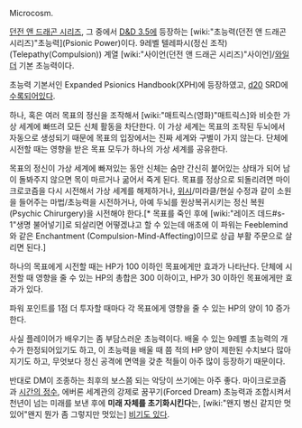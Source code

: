 Microcosm.

[[던전 앤 드래곤 시리즈]], 그 중에서 [[D&D 3.5]]에 등장하는 [wiki:"초능력(던전 앤 드래곤 시리즈)"초능력](Psionic Power)이다.
9레벨 텔레파시(정신 조작)(Telepathy(Compulsion)) 계열 [wiki:"사이언(던전 앤 드래곤 시리즈)"사이언]/[[와일더]] 기본 초능력이다.

초능력 기본서인 Expanded Psionics Handbook(XPH)에 등장하였고, [[d20]] SRD에 [http://www.d20srd.org/srd/psionic/powers/microcosm.htm 수록되어있다].

하나, 혹은 여러 목표의 정신을 조작해서 [wiki:"매트릭스(영화)"매트릭스]와 비슷한 가상 세계에 빠뜨려 모든 신체 활동을 차단한다. 이 가상 세계는 목표의 조작된 두뇌에서 자동으로 생성되기 때문에 목표의 입장에서는 진짜 세계와 구별이 가지 않는다. 단체에 시전할 때는 영향을 받은 목표 모두가 하나의 가상 세계를 공유한다. 

목표의 정신이 가상 세계에 빠져있는 동안 신체는 숨만 간신히 붙어있는 상태가 되어 남이 돌봐주지 않으면 목이 마르거나 굶어서 죽게 된다. 목표를 정상으로 되돌리려면 마이크로코즘을 다시 시전해서 가상 세계를 해제하거나, [[위시]]/미라클/현실 수정과 같이 소원을 들어주는 마법/초능력을 시전하거나, 아예 두뇌를 원상복귀시키는 정신 복원(Psychic Chirurgery)을 시전해야 한다.[* 목표를 죽인 후에 [wiki:"레이즈 데드#s-1"생명 불어넣기]로 되살리면 어떻겠냐고 할 수 있는데 애초에 이 파워는 Feeblemind와 같은 Enchantment (Compulsion-Mind-Affecting)이므로 상급 부활 주문으로 살리면 된다.]

하나의 목표에게 시전할 때는 HP가 100 이하인 목표에게만 효과가 나타난다. 단체에 시전할 때 영향을 줄 수 있는 HP의 총합은 300 이하이고, HP가 30 이하인 목표에게만 효과가 있다.

파워 포인트를 1점 더 투자할 때마다 각 목표에게 영향을 줄 수 있는 HP의 양이 10 증가한다.


사실 플레이어가 배우기는 좀 부담스러운 초능력이다. 배울 수 있는 9레벨 초능력의 개수가 한정되어있기도 하고, 이 초능력을 배울 때 쯤 적의 HP 양이 제한된 수치보다 많아지기도 하고, 무엇보다 정신 공격에 면역을 갖춘 적들이 아주 많이 등장하기 때문이다. 

반대로 DM이 조종하는 최후의 보스쯤 되는 악당이 쓰기에는 아주 좋다. 마이크로코즘과 [[시간의 정수]], 에버론 세계관의 강제로 꿈꾸기(Forced Dream) 초능력과 조합시켜서 천년이 넘는 미래를 보낸 후에 '''미래 자체를 초기화시킨다'''는, [wiki:"왠지 병신 같지만 멋있어"왠지 뭔가 좀 그렇지만 멋있는] [http://www.giantitp.com/forums/showthread.php?t=121334 비기도 있다].
